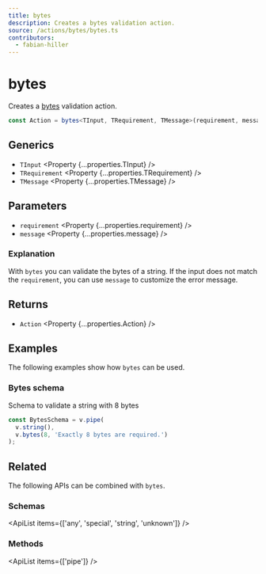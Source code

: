 ```yaml
---
title: bytes
description: Creates a bytes validation action.
source: /actions/bytes/bytes.ts
contributors:
  - fabian-hiller
---
```



# bytes

Creates a [bytes](https://en.wikipedia.org/wiki/Byte) validation action.

```ts
const Action = bytes<TInput, TRequirement, TMessage>(requirement, message);
```

## Generics

- `TInput` <Property {...properties.TInput} />
- `TRequirement` <Property {...properties.TRequirement} />
- `TMessage` <Property {...properties.TMessage} />

## Parameters

- `requirement` <Property {...properties.requirement} />
- `message` <Property {...properties.message} />

### Explanation

With `bytes` you can validate the bytes of a string. If the input does not match the `requirement`, you can use `message` to customize the error message.

## Returns

- `Action` <Property {...properties.Action} />

## Examples

The following examples show how `bytes` can be used.

### Bytes schema

Schema to validate a string with 8 bytes

```ts
const BytesSchema = v.pipe(
  v.string(),
  v.bytes(8, 'Exactly 8 bytes are required.')
);
```

## Related

The following APIs can be combined with `bytes`.

### Schemas

<ApiList items={['any', 'special', 'string', 'unknown']} />

### Methods

<ApiList items={['pipe']} />

